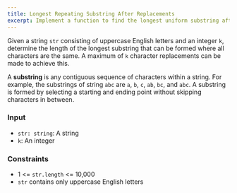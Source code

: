 ```yaml
---
title: Longest Repeating Substring After Replacements
excerpt: Implement a function to find the longest uniform substring after up to k replacements
---
```



Given a string `str` consisting of uppercase English letters and an integer `k`, determine the length of the longest substring that can be formed where all characters are the same. A maximum of `k` character replacements can be made to achieve this.

A **substring** is any contiguous sequence of characters within a string. For example, the substrings of string `abc` are `a`, `b`, `c`, `ab`, `bc`, and `abc`. A substring is formed by selecting a starting and ending point without skipping characters in between.

### Input

- `str: string`: A string
- `k`: An integer

<MDXTestExamples testCases={runTestCases} />

### Constraints

- 1 &lt;= `str.length` &lt;= 10,000
- `str` contains only uppercase English letters
